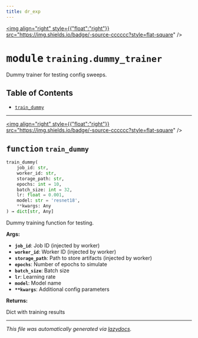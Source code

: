 ```yaml
---
title: dr_exp
---
```


<a href="https://github.com/drothermel/%24%7BREPO%7D/blob/main/src/dr_exp/training/dummy_trainer.py"><img align="right" style={{"float":"right"}} src="https://img.shields.io/badge/-source-cccccc?style=flat-square" /></a>

# <kbd>module</kbd> `training.dummy_trainer`
Dummy trainer for testing config sweeps.


## Table of Contents
- [`train_dummy`](./dr_exp.training.dummy_trainer#function-train-dummy)



---

<a href="https://github.com/drothermel/%24%7BREPO%7D/blob/main/src/dr_exp/training/dummy_trainer.py#L11"><img align="right" style={{"float":"right"}} src="https://img.shields.io/badge/-source-cccccc?style=flat-square" /></a>

## <kbd>function</kbd> `train_dummy`

```python
train_dummy(
    job_id: str,
    worker_id: str,
    storage_path: str,
    epochs: int = 10,
    batch_size: int = 32,
    lr: float = 0.001,
    model: str = 'resnet18',
    **kwargs: Any
) → dict[str, Any]
```

Dummy training function for testing.


**Args:**

- <b>`job_id`</b>: Job ID (injected by worker)
- <b>`worker_id`</b>: Worker ID (injected by worker)
- <b>`storage_path`</b>: Path to store artifacts (injected by worker)
- <b>`epochs`</b>: Number of epochs to simulate
- <b>`batch_size`</b>: Batch size
- <b>`lr`</b>: Learning rate
- <b>`model`</b>: Model name
- <b>`**kwargs`</b>: Additional config parameters


**Returns:**

Dict with training results





---

_This file was automatically generated via [lazydocs](https://github.com/ml-tooling/lazydocs)._
